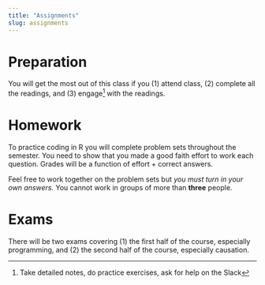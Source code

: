 ```yaml
---
title: "Assignments"
slug: assignments
---
```


# Preparation

<span class="newthought">You will get the most out of this class</span> if you (1) attend class, (2) complete all the readings, and (3) engage^[Take detailed notes, do practice exercises, ask for help on the Slack]  with the readings.


# Homework

<span class="newthought">To practice coding in R</span> you will complete problem sets throughout the semester. You need to show that you made a good faith effort to work each question. Grades will be a function of effort + correct answers. 


Feel free to work together on the problem sets but *you must turn in your own answers.* You cannot work in groups of more than **three** people.



# Exams

<span class="newthought">There will be two exams</span> covering (1) the first half of the course, especially programming, and (2) the second half of the course, especially causation.

